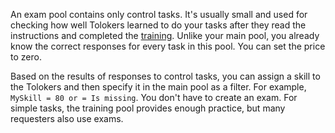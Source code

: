 <Cut title="Isn't the exam a regular pool that I pay for? How does it differ from a regular pool?">

An exam pool contains only control tasks. It's usually small and used for checking how well Tolokers learned to do your tasks after they read the instructions and completed the [training](/docs/guide/additionals-q#selection). Unlike your main pool, you already know the correct responses for every task in this pool. You can set the price to zero.

Based on the results of responses to control tasks, you can assign a skill to the Tolokers and then specify it in the main pool as a filter. For example, `MySkill = 80 or = Is missing`. You don't have to create an exam. For simple tasks, the training pool provides enough practice, but many requesters also use exams.

</Cut>
